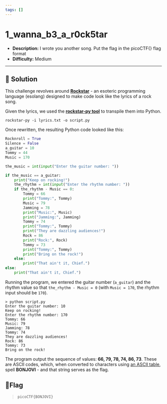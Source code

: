 ---
tags: []
---
# 1_wanna_b3_a_r0ck5tar

- **Description:** I wrote you another song. Put the flag in the picoCTF{} flag format
- **Difficulty:** Medium

---

## 🔎 Solution
This challenge revolves around [**Rockstar**](https://codewithrockstar.com/) - an esoteric programming language (esolang) designed to make code look like the lyrics of a rock song.

Given the lyrics, we used the [**rockstar-py tool**](https://github.com/yyyyyyyan/rockstar-py) to transpile them into Python. 
```
rockstar-py -i lyrics.txt -o script.py
```
Once rewritten, the resulting Python code looked like this:
```python
Rocknroll = True
Silence = False
a_guitar = 10
Tommy = 44
Music = 170

the_music = int(input("Enter the guitar number: "))

if the_music == a_guitar:
    print("Keep on rocking!")
    the_rhythm = int(input("Enter the rhythm number: "))
    if the_rhythm - Music == 0:
        Tommy = 66
        print("Tommy:", Tommy)
        Music = 79
        Jamming = 78
        print("Music:", Music)
        print("Jamming:", Jamming)
        Tommy = 74
        print("Tommy:", Tommy)
        print("They are dazzling audiences!")
        Rock = 86
        print("Rock:", Rock)
        Tommy = 73
        print("Tommy:", Tommy)
        print("Bring on the rock!")
    else:
        print("That ain't it, Chief.")
else:
    print("That ain't it, Chief.")
```
Running the program, we entered the guitar number (`a_guitar`) and the rhythm value so that `the_rhythm - Music = 0` (with `Music = 170`, the rhythm input should be `170`).
```
> python script.py       
Enter the guitar number: 10
Keep on rocking!
Enter the rhythm number: 170
Tommy: 66
Music: 79
Jamming: 78
Tommy: 74
They are dazzling audiences!
Rock: 86
Tommy: 73
Bring on the rock!
```
The program output the sequence of values: **66, 79, 78, 74, 86, 73**. 
These are ASCII codes, which, when converted to characters using [an ASCII table](https://www.dcode.fr/ascii-code), spell **BONJOVI** - and that string serves as the flag.


## 🚩Flag
> `picoCTF{BONJOVI}`